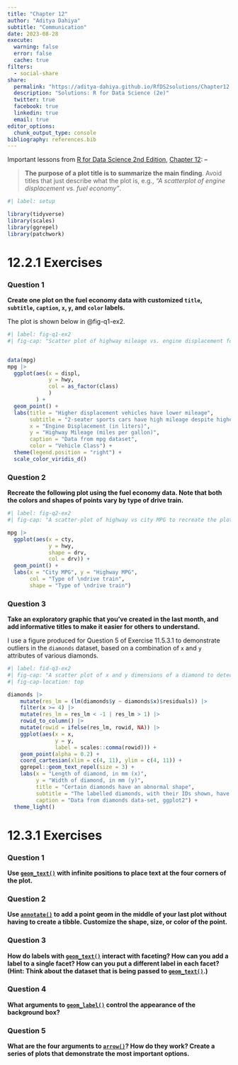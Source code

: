 ```yaml
---
title: "Chapter 12"
author: "Aditya Dahiya"
subtitle: "Communication"
date: 2023-08-28
execute: 
  warning: false
  error: false
  cache: true
filters:
  - social-share
share:
  permalink: "https://aditya-dahiya.github.io/RfDS2solutions/Chapter12.html"
  description: "Solutions: R for Data Science (2e)"
  twitter: true
  facebook: true
  linkedin: true
  email: true
editor_options: 
  chunk_output_type: console
bibliography: references.bib
---
```


Important lessons from [R for Data Science 2nd Edition](https://r4ds.hadley.nz/), [Chapter 12](https://r4ds.hadley.nz/communication#introduction): --

> **The purpose of a plot title is to summarize the main finding**. Avoid titles that just describe what the plot is, e.g., *"A scatterplot of engine displacement vs. fuel economy"*.

```r
#| label: setup

library(tidyverse)
library(scales)
library(ggrepel)
library(patchwork)
```

# **12.2.1 Exercises**

### Question 1

**Create one plot on the fuel economy data with customized `title`, `subtitle`, `caption`, `x`, `y`, and `color` labels.**

The plot is shown below in @fig-q1-ex2.

```r
#| label: fig-q1-ex2
#| fig-cap: "Scatter plot of highway mileage vs. engine displacement for different class of vehicles"


data(mpg)
mpg |>
  ggplot(aes(x = displ,
             y = hwy,
             col = as_factor(class)
             )
         ) +
  geom_point() +
  labs(title = "Higher displacement vehicles have lower mileage",
       subtitle = "2-seater sports cars have high mileage despite higher displacements",
       x = "Engine Displacement (in liters)",
       y = "Highway Mileage (miles per gallon)",
       caption = "Data from mpg dataset",
       color = "Vehicle Class") +
  theme(legend.position = "right") +
  scale_color_viridis_d()
```

### Question 2

**Recreate the following plot using the fuel economy data. Note that both the colors and shapes of points vary by type of drive train.**

```r
#| label: fig-q2-ex2
#| fig-cap: "A scatter-plot of highway vs city MPG to recreate the plot shown in question"

mpg |>
  ggplot(aes(x = cty,
             y = hwy,
             shape = drv,
             col = drv)) +
  geom_point() +
  labs(x = "City MPG", y = "Highway MPG",
       col = "Type of \ndrive train",
       shape = "Type of \ndrive train")
```

### Question 3

**Take an exploratory graphic that you've created in the last month, and add informative titles to make it easier for others to understand.**

I use a figure produced for Question 5 of Exercise 11.5.3.1 to demonstrate outliers in the `diamonds` dataset, based on a combination of `x` and `y` attributes of various diamonds.

```r
#| label: fid-q3-ex2
#| fig-cap: "A scatter plot of x and y dimensions of a diamond to detect outliers"
#| fig-cap-location: top

diamonds |>    
    mutate(res_lm = (lm(diamonds$y ~ diamonds$x)$residuals)) |>
    filter(x >= 4) |>
    mutate(res_lm = res_lm < -1 | res_lm > 1) |>
    rowid_to_column() |>
    mutate(rowid = ifelse(res_lm, rowid, NA)) |>
    ggplot(aes(x = x, 
               y = y,
               label = scales::comma(rowid))) +   
    geom_point(alpha = 0.2) +
    coord_cartesian(xlim = c(4, 11), ylim = c(4, 11)) +
    ggrepel::geom_text_repel(size = 3) +
    labs(x = "Length of diamond, in mm (x)", 
         y = "Width of diamond, in mm (y)",
         title = "Certain diamonds have an abnormal shape",
         subtitle = "The labelled diamonds, with their IDs shown, have excessive length or width",
         caption = "Data from diamonds data-set, ggplot2") +
  theme_light()
```

# **12.3.1 Exercises**

### Question 1

**Use [`geom_text()`](https://ggplot2.tidyverse.org/reference/geom_text.html) with infinite positions to place text at the four corners of the plot.**

### Question 2

**Use [`annotate()`](https://ggplot2.tidyverse.org/reference/annotate.html) to add a point geom in the middle of your last plot without having to create a tibble. Customize the shape, size, or color of the point.**

### Question 3

**How do labels with [`geom_text()`](https://ggplot2.tidyverse.org/reference/geom_text.html) interact with faceting? How can you add a label to a single facet? How can you put a different label in each facet? (Hint: Think about the dataset that is being passed to [`geom_text()`](https://ggplot2.tidyverse.org/reference/geom_text.html).)**

### Question 4

**What arguments to [`geom_label()`](https://ggplot2.tidyverse.org/reference/geom_text.html) control the appearance of the background box?**

### Question 5

**What are the four arguments to [`arrow()`](https://rdrr.io/r/grid/arrow.html)? How do they work? Create a series of plots that demonstrate the most important options.**
